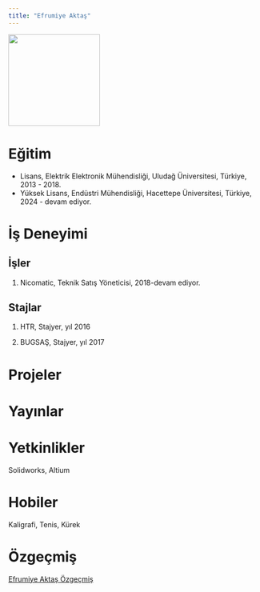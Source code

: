```yaml
---
title: "Efrumiye Aktaş"
---
```


![](images/ea.jpg){fig-align="center" width="183"}

# Eğitim

-   Lisans, Elektrik Elektronik Mühendisliği, Uludağ Üniversitesi, Türkiye, 2013 - 2018.
-   Yüksek Lisans, Endüstri Mühendisliği, Hacettepe Üniversitesi, Türkiye, 2024 - devam ediyor.

# İş Deneyimi

## İşler

1.  Nicomatic, Teknik Satış Yöneticisi, 2018-devam ediyor.

## Stajlar

1.  HTR, Stajyer, yıl 2016

2.  BUGSAŞ, Stajyer, yıl 2017

# Projeler

# Yayınlar

# Yetkinlikler

Solidworks, Altium

# Hobiler

Kaligrafi, Tenis, Kürek

# Özgeçmiş

[Efrumiye Aktaş Özgeçmiş](docs/takim/cv/Efrumiye%20Aktas_CV.pdf "Efrumiye Aktaş Özgeçmiş")
